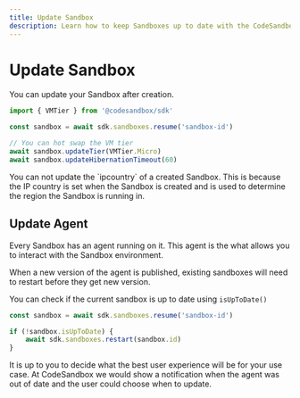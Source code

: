 ```yaml
---
title: Update Sandbox
description: Learn how to keep Sandboxes up to date with the CodeSandbox SDK.
---
```



# Update Sandbox

You can update your Sandbox after creation.

```ts
import { VMTier } from '@codesandbox/sdk'

const sandbox = await sdk.sandboxes.resume('sandbox-id')

// You can hot swap the VM tier
await sandbox.updateTier(VMTier.Micro)
await sandbox.updateHibernationTimeout(60)
```

<Callout>
You can not update the `ipcountry` of a created Sandbox. This is because the IP country is set when the Sandbox is created and is used to determine the region the Sandbox is running in.
</Callout>

## Update Agent

Every Sandbox has an agent running on it. This agent is the what allows you to interact with the Sandbox environment.

When a new version of the agent is published, existing sandboxes will need to restart before they get new version.

You can check if the current sandbox is up to date using `isUpToDate()`

```ts
const sandbox = await sdk.sandboxes.resume('sandbox-id')

if (!sandbox.isUpToDate) {
    await sdk.sandboxes.restart(sandbox.id)
}
```

It is up to you to decide what the best user experience will be for your use case. At CodeSandbox we would show a notification when the agent was out of date and the user could choose when to update.
